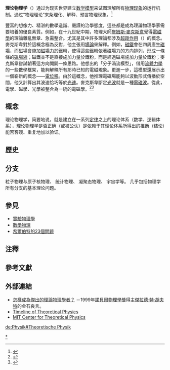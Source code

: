 {{NoteTA|G1=物理學}}
'''理论物理学'''（{{lang-en|Theoretical physics}}）通过为现实世界建立[[数学模型|数学模型]]来试图理解所有[[物理|物理]][[现象|现象]]的运行机制。通过“物理理论”来条理化、解释、预言物理现象。<ref name="Marder2011">{{cite book|author=Michael P. Marder|title=Research Methods for Science|date=27 January 2011|publisher=Cambridge University Press|isbn=978-1-139-49388-8}}</ref>{{rp|9}}

豐富的想像力、精湛的數學造詣、嚴謹的治學態度，這些都是成為理論物理學家需要培養的優良素質。例如，在十九世紀中期，物理大師[[詹姆斯·麥克斯韋|詹姆斯·麥克斯韋]]覺得[[電磁學|電磁學]]的理論雜亂無章、急需整合。尤其是其中許多理論都涉及[[超距作用|超距作用]]（{{lang|en|action at a distance}}）的概念{{NoteTag|假設粒子A和粒子B處於空間的某兩不同位置，則根據[[牛頓萬有引力定律|牛頓萬有引力定律]]，兩粒子互相直接施加於對方的引力，其大小 <math>F\,\!</math> 必定與距離 <math>r\,\!</math> 的平方成反比：
:<math>F=G \frac{m_A m_B}{r^2}\,\!</math> ；

其中，<math>G\,\!</math> 是[[萬有引力常數|萬有引力常數]]，<math>m_A\,\!</math> 、<math>m_B\,\!</math> 分別是粒子A和粒子B的[[質量|質量]]。

從這方程式，可以觀察出[[萬有引力|萬有引力]]是一種超距作用，牛頓萬有引力定律只提到兩粒子互相直接作用於對方的引力，並沒有解釋傳播過程，而且這定律與時間無關，意味著瞬時直接地超距作用。}}。麥克斯韋對於這概念極為反對，他主張用[[場論|場論]]來解釋。例如，[[磁鐵|磁鐵]]會在四周產生[[磁場|磁場]]，而磁場會施加[[磁場力|磁場力]]於鐵粉，使得這些鐵粉依著磁場力的方向排列，形成一條條的[[磁場線|磁場線]]；磁鐵並不是直接施加力量於鐵粉，而是經過磁場施加力量於鐵粉；麥克斯韋嘗試朝著這方向開闢一條思路。他想出的「分子渦流模型」，借用[[流體力學|流體力學]]的一些數學框架，能夠解釋所有那時已知的電磁現象。更進一步，這模型還展示出一個嶄新的概念——[[電位移|電位移]]。由於這概念，他推理電磁場能夠以波動形式傳播於空間，他又計算出其波速恰巧等於[[光速|光速]]。麥克斯韋斷定[[光波|光波]]就是一種[[電磁波|電磁波]]。從此，電學、磁學、光學被整合為一統的電磁學。<ref name=Siegel2003>{{cite book |title=Innovation in Maxwell's Electromagnetic Theory |author= Daniel M. Siegel |isbn=0521533295 |publisher=Cambridge University Press |year=2003}}</ref>{{rp|56ff}}<ref>{{Citation
  | last = Baigrie
  | first = Brian
  | title = Electricity and magnetism:a historical perspective
 | publisher = Greenwood Publishing Group
  | year = 2007
  | edition = illustrated, annotated
  | isbn = 9780313333583
}}</ref>{{rp|93-98}}

== 概念 ==
理论物理学，简要地说，就是建立在一系列[[定律|定律]]之上的理论体系（数学、逻辑体系），理论物理学是否正确（或被公认）是依赖于其理论体系所得出的推断（结论）能否客观、重复地加以验证。

== 歷史 ==
{{details|物理學史}}

== 分支 ==
粒子物理与原子核物理、
统计物理、
凝聚态物理、
宇宙学等。
几乎包括物理学所有分支的基本理论问题。

== 參見 ==
{{portal box|物理學}}
*[[實驗物理學|實驗物理學]]
*[[數學物理|數學物理]]
*[[希爾伯特的23個問題|希爾伯特的23個問題]]

== 注釋 ==
{{NoteFoot}}

== 參考文獻 ==
{{reflist}}

== 外部連結 ==
* [http://www.staff.science.uu.nl/~gadda001/goodtheorist/index.html 怎樣成為傑出的理論物理學者？] {{Wayback|url=http://www.staff.science.uu.nl/~gadda001/goodtheorist/index.html |date=20151218173801 }}－1999年[[諾貝爾物理學獎|諾貝爾物理學獎]]得主[[傑拉德·特·胡夫特|傑拉德·特·胡夫特]]的金石良言。
* [https://web.archive.org/web/20180209044023/http://superstringtheory.com/history/history3.html Timeline of Theoretical Physics]
* [http://ctp.lns.mit.edu/index.html MIT Center for Theoretical Physics] {{Wayback|url=http://ctp.lns.mit.edu/index.html |date=20110718102823 }}

{{Physics-footer}}

[[Category:理论物理|*]]

[[de:Physik#Theoretische_Physik|de:Physik#Theoretische Physik]]